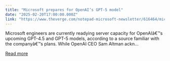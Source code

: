 ```yaml
---
title: "Microsoft prepares for OpenAI’s GPT-5 model"
date: "2025-02-20T17:00:00.000Z"
link: "https://www.theverge.com/notepad-microsoft-newsletter/616464/microsoft-prepares-for-openais-gpt-5-model"
---
```


Microsoft engineers are currently readying server capacity for OpenAIâ€™s upcoming GPT-4.5 and GPT-5 models, according to a source familiar with the companyâ€™s plans. While OpenAI CEO Sam Altman ackn...

[Read more](https://www.theverge.com/notepad-microsoft-newsletter/616464/microsoft-prepares-for-openais-gpt-5-model)

